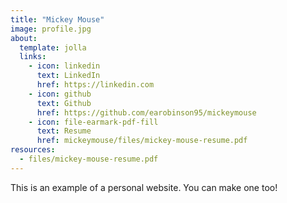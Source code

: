 ```yaml
---
title: "Mickey Mouse"
image: profile.jpg
about:
  template: jolla
  links:
    - icon: linkedin
      text: LinkedIn
      href: https://linkedin.com
    - icon: github
      text: Github
      href: https://github.com/earobinson95/mickeymouse
    - icon: file-earmark-pdf-fill
      text: Resume
      href: mickeymouse/files/mickey-mouse-resume.pdf
resources:
  - files/mickey-mouse-resume.pdf
---
```


This is an example of a personal website. You can make one too!
